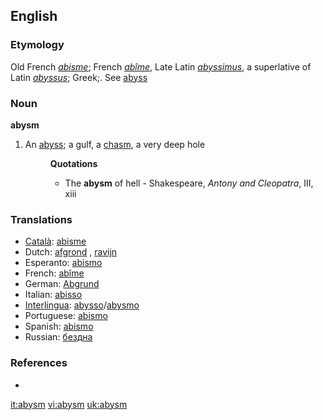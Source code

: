==English==

===Etymology===
Old French ''[[abisme]]''; French ''[[abîme]]'', Late Latin ''[[abyssimus]]'', a superlative of Latin ''[[abyssus]]''; Greek;. See [[abyss]]

===Noun===
'''abysm'''

# An [[abyss]]; a gulf, a [[chasm]], a very deep hole
#:'''Quotations'''
#:*The '''abysm''' of hell - Shakespeare, ''Antony and Cleopatra'', III, xiii

===Translations===
{{rfc-level|Translations at L3+ (AutoFormat would have corrected level of Translations)}}
*[[Català]]: [[abisme]] {{m}}
*Dutch: [[afgrond]] {{m}}, [[ravijn]] {{n}}
*Esperanto: [[abismo]]
*French: [[abîme]] {{m}}
*German: [[Abgrund]] {{m}}
*Italian: [[abisso]] {{m}}
*[[Interlingua]]: [[abysso]]/[[abysmo]]
*Portuguese: [[abismo]] {{m}}
*Spanish: [[abismo]] {{m}}
*Russian: [[бездна]] {{m}}

===References===
*{{R:1913}}

[[it:abysm]]
[[vi:abysm]]
[[uk:abysm]]